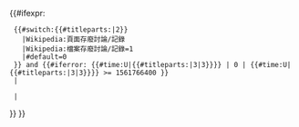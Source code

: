 {{#ifexpr:
  {{#switch:{{#titleparts:{{FULLPAGENAME}}|2}}
    |Wikipedia:頁面存廢討論/記錄
    |Wikipedia:檔案存廢討論/記錄=1
    |#default=0
  }} and {{#iferror: {{#time:U|{{#titleparts:{{FULLPAGENAME}}|3|3}}}} | 0 | {{#time:U|{{#titleparts:{{FULLPAGENAME}}|3|3}}}} >= 1561766400 }}
  |</div>{{error|根據[[WP:DP|刪除方針]][[Wikipedia_talk:删除方针/存档5#修订删除方针|2018年5月的修訂]]，確立了存廢討論不是投票的原則，請勿再使用投票無效標示相關模板（[[Wikipedia_talk:删除方针/存档5#页面存废讨论还是投票|更多討論]]）。請移除{{tl|Votedeleteh}}和{{tl|Votedeletef}}。[[Category:存廢討論中使用投票無效標示模板的頁面|E]]}}
  |<noinclude><div></noinclude>{{votevoidf|bordercolor=green|text=↑投票者使用刪除線刪除本票，所以本票無效。{{{+|}}}{{#if:{{{sign|}}}| - {{{sign}}}}}}}
}}<noinclude>{{doc|Template:votevoidf/doc}}</noinclude>